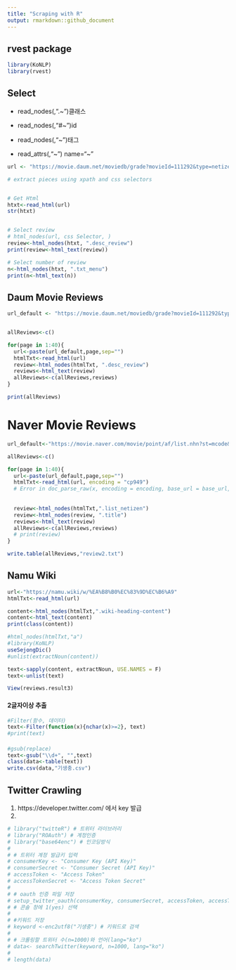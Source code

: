 ```yaml
---
title: "Scraping with R"
output: rmarkdown::github_document
---
```


## rvest package
```r
library(KoNLP)
library(rvest)

```

## Select
* read_nodes(,".~")클래스
* read_nodes(,"#~")id
* read_nodes(,"~")태그

* read_attrs(,"~") name="~"
```r
url <- "https://movie.daum.net/moviedb/grade?movieId=111292&type=netizen&page=1"

# extract pieces using xpath and css selectors


# Get Html
htxt<-read_html(url)
str(htxt)


# Select review
# html_nodes(url, css Selector, )
review<-html_nodes(htxt, ".desc_review")
print(review<-html_text(review))

# Select number of review
n<-html_nodes(htxt, ".txt_menu")
print(n<-html_text(n))
```


## Daum Movie Reviews
```r
url_default <- "https://movie.daum.net/moviedb/grade?movieId=111292&type=netizen&page="


allReviews<-c()

for(page in 1:40){
  url<-paste(url_default,page,sep="")
  htmlTxt<-read_html(url)
  review<-html_nodes(htmlTxt, ".desc_review")
  reviews<-html_text(review)
  allReviews<-c(allReviews,reviews)
}

print(allReviews)
```



# Naver Movie Reviews
```r
url_default<-"https://movie.naver.com/movie/point/af/list.nhn?st=mcode&sword=161967&target=before&page="

allReviews<-c()

for(page in 1:40){
  url<-paste(url_default,page,sep="")
  htmlTxt<-read_html(url, encoding = "cp949")
  # Error in doc_parse_raw(x, encoding = encoding, base_url = base_url, as_html = as_html, : input conversion failed due to input error
  
  
  review<-html_nodes(htmlTxt,".list_netizen")
  review<-html_nodes(review, ".title")
  reviews<-html_text(review)
  allReviews<-c(allReviews,reviews)
  # print(review)
}

write.table(allReviews,"review2.txt")

```




## Namu Wiki
```r
url<-"https://namu.wiki/w/%EA%B8%B0%EC%83%9D%EC%B6%A9"
htmlTxt<-read_html(url)

content<-html_nodes(htmlTxt,".wiki-heading-content")
content<-html_text(content)
print(class(content))

#html_nodes(htmlTxt,"a")
#library(KoNLP)
useSejongDic()
#unlist(extractNoun(content))

text<-sapply(content, extractNoun, USE.NAMES = F)
text<-unlist(text)

View(reviews.result3)
```

#### 2글자이상 추출
```r

#Filter(함수, 데이터)
text<-Filter(function(x){nchar(x)>=2}, text)
#print(text)
```


#### 
```r
#gsub(replace)
text<-gsub("\\d+", "",text)
class(data<-table(text))
write.csv(data,"기생충.csv")
```

## Twitter Crawling
1. https://developer.twitter.com/ 에서 key 발급
2. 
```r
# library("twitteR") # 트위터 라이브러리
# library("ROAuth") # 계정인증
# library("base64enc") # 인코딩방식
# 
# # 트위터 계정 발급키 입력
# consumerKey <- "Consumer Key (API Key)"
# consumerSecret <- "Consumer Secret (API Key)"
# accessToken <- "Access Token"
# accessTokenSecret <- "Access Token Secret"
# 
# # oauth 인증 파일 저장
# setup_twitter_oauth(consumerKey, consumerSecret, accessToken, accessTokenSecret)
# # 콘솔 창에 1(yes) 선택
# 
# #키워드 저장
# keyword <-enc2utf8("기생충") # 키워드로 검색 
# 
# # 크롤링할 트위터 수(n=1000)와 언어(lang="ko") 
# data<- searchTwitter(keyword, n=1000, lang="ko")
# 
# length(data)



```































